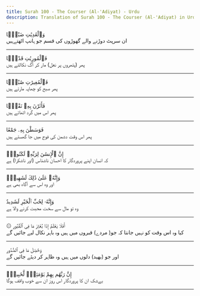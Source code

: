 ```yaml
---
title: Surah 100 - The Courser (Al-'Adiyat) - Urdu
description: Translation of Surah 100 - The Courser (Al-'Adiyat) in Urdu
---
```





<Aside type="quran" title="1">
وَٱلْعَٰدِيَٰتِ ضَبْحًۭا
</Aside>

<Aside type="reference" title="1">
ان سرپٹ دوڑنے والے گھوڑوں کی قسم جو ہانپ اٹھتےہیں
</Aside>

---

<Aside type="quran" title="2">
فَٱلْمُورِيَٰتِ قَدْحًۭا
</Aside>

<Aside type="reference" title="2">
پھر (پتھروں پر نعل) مار کر آگ نکالتے ہیں
</Aside>

---

<Aside type="quran" title="3">
فَٱلْمُغِيرَٰتِ صُبْحًۭا
</Aside>

<Aside type="reference" title="3">
پھر صبح کو چھاپہ مارتے ہیں
</Aside>

---

<Aside type="quran" title="4">
فَأَثَرْنَ بِهِۦ نَقْعًۭا
</Aside>

<Aside type="reference" title="4">
پھر اس میں گرد اٹھاتے ہیں
</Aside>

---

<Aside type="quran" title="5">
فَوَسَطْنَ بِهِۦ جَمْعًا
</Aside>

<Aside type="reference" title="5">
پھر اس وقت دشمن کی فوج میں جا گھستے ہیں
</Aside>

---

<Aside type="quran" title="6">
إِنَّ ٱلْإِنسَٰنَ لِرَبِّهِۦ لَكَنُودٌۭ
</Aside>

<Aside type="reference" title="6">
کہ انسان اپنے پروردگار کا احسان ناشناس (اور ناشکرا) ہے
</Aside>

---

<Aside type="quran" title="7">
وَإِنَّهُۥ عَلَىٰ ذَٰلِكَ لَشَهِيدٌۭ
</Aside>

<Aside type="reference" title="7">
اور وہ اس سے آگاہ بھی ہے
</Aside>

---

<Aside type="quran" title="8">
وَإِنَّهُۥ لِحُبِّ ٱلْخَيْرِ لَشَدِيدٌ
</Aside>

<Aside type="reference" title="8">
وہ تو مال سے سخت محبت کرنے والا ہے
</Aside>

---

<Aside type="quran" title="9">
۞ أَفَلَا يَعْلَمُ إِذَا بُعْثِرَ مَا فِى ٱلْقُبُورِ
</Aside>

<Aside type="reference" title="9">
کیا وہ اس وقت کو نہیں جانتا کہ جو( مردے) قبروں میں ہیں وہ باہر نکال لیے جائیں گے
</Aside>

---

<Aside type="quran" title="10">
وَحُصِّلَ مَا فِى ٱلصُّدُورِ
</Aside>

<Aside type="reference" title="10">
اور جو (بھید) دلوں میں ہیں وہ ظاہر کر دیئے جائیں گے
</Aside>

---

<Aside type="quran" title="11">
إِنَّ رَبَّهُم بِهِمْ يَوْمَئِذٍۢ لَّخَبِيرٌۢ
</Aside>

<Aside type="reference" title="11">
بےشک ان کا پروردگار اس روز ان سے خوب واقف ہوگا
</Aside>

---
